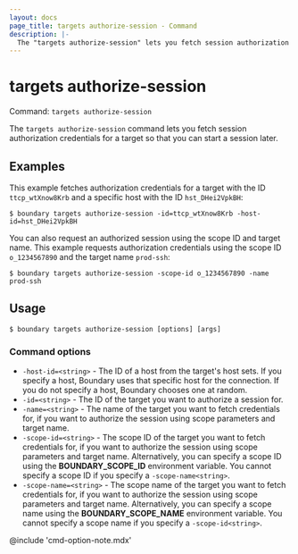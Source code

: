 ```yaml
---
layout: docs
page_title: targets authorize-session - Command
description: |-
  The "targets authorize-session" lets you fetch session authorization credentials for a target.
---
```


# targets authorize-session

Command: `targets authorize-session`

The `targets authorize-session` command lets you fetch session authorization credentials for a target so that you can start a session later.

## Examples

This example fetches authorization credentials for a target with the ID `ttcp_wtXnow8Krb` and a specific host with the ID `hst_DHei2VpkBH`:

```shell-session
$ boundary targets authorize-session -id=ttcp_wtXnow8Krb -host-id=hst_DHei2VpkBH
```

You can also request an authorized session using the scope ID and target name.
This example requests authorization credentials using the scope ID `o_1234567890` and the target name `prod-ssh`:

```shell-session
$ boundary targets authorize-session -scope-id o_1234567890 -name prod-ssh
```

## Usage

<CodeBlockConfig hideClipboard>

```shell-session
$ boundary targets authorize-session [options] [args]
```

</CodeBlockConfig>

### Command options

- `-host-id=<string>` -  The ID of a host from the target's host sets.
If you specify a host, Boundary uses that specific host for the connection.
If you do not specify a host, Boundary chooses one at random.
- `-id=<string>` - The ID of the target you want to authorize a session for.
- `-name=<string>` - The name of the target you want to fetch credentials for, if you want to authorize the session using scope parameters and target name.
- `-scope-id=<string>` - The scope ID of the target you want to fetch credentials for, if you want to authorize the session using scope parameters and target name.
Alternatively, you can specify a scope ID using the **BOUNDARY_SCOPE_ID** environment variable.
You cannot specify a scope ID if you specify a `-scope-name<string>`.
- `-scope-name=<string>` - The scope name of the target you want to fetch credentials for, if you want to authorize the session using scope parameters and target name.
Alternatively, you can specify a scope name using the **BOUNDARY_SCOPE_NAME** environment variable.
You cannot specify a scope name if you specify a `-scope-id<string>`.

@include 'cmd-option-note.mdx'
